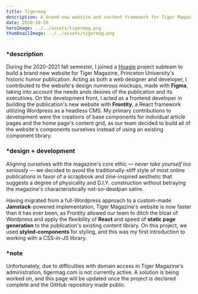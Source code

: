 ```yaml
---
title: Tigermag
description: A brand new website and content framework for Tiger Magazine, Princeton University’s original humor publication, developed by Hoagie using Frontity.
date: 2020-10-20
heroImage: ../../assets/tigermag.png
thumbnailImage: ../../assets/tigermag.png
---
```


### \*description

During the 2020-2021 fall semester, I joined a [Hoagie](https://www.hoagie.io) project subteam to build a brand new website for
Tiger Magazine, Princeton University's historic humor publication. Acting as both a web designer and developer, I contributed to the website's
design numerous mockups, made with **Figma**, taking into account the needs ands desires of the publication and its executives. On the development front,
I acted as a frontend developer in building the publication's new website with **Frontity**, a React framework utilizing Wordpress as a headless CMS. My primary
contributions to development were the creations of base components for individual article pages and the home page's content grid, as our team decided to
build all of the website's components ourselves instead of using an existing component library.

### \*design + development

Aligning ourselves with the magazine's core ethic &#8212; _never take yourself too seriously_ &#8212; we decided to avoid the traditionally-stiff style of most online publications in favor of a
scrapbook and zine-inspired aesthetic that suggests a degree of physicality and D.I.Y. construction without betraying the magazine's characteristically not-so-deadpan satire.

Having migrated from a full-Wordpress approach to a custom-made **Jamstack**-powered implementation, Tiger Magazine's website is now faster than it has ever been,
as Frontity allowed our team to ditch the bloat of Wordpress and apply the flexibility of **React** and speed of **static page generation** to the publication's existing content library.
On this project, we used **styled-components** for styling, and this was my first introduction to working with a CSS-in-JS library.

### \*note

Unfortunately, due to difficulties with domain access in Tiger Magazine's administration, tigermag.com is not currently active.
A solution is being worked on, and this page will be updated once the project is declared complete and the GitHub repository made public.
